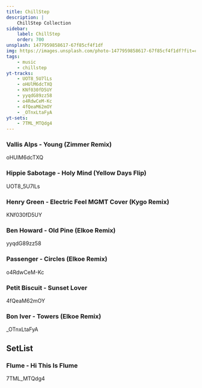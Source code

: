 ```yaml
---
title: ChillStep
description: |
    ChillStep Collection
sidebar:
    label: ChillStep
    order: 700
unsplash: 1477959858617-67f85cf4f1df
img: https://images.unsplash.com/photo-1477959858617-67f85cf4f1df?fit=crop&w=1400&h=700&q=75
tags:
    - music
    - chillstep
yt-tracks:
    - UOT8_5U7lLs
    - oHUlM6dcTXQ
    - KNf030fD5UY
    - yyqdG89zz58
    - o4RdwCeM-Kc
    - 4fQeaM62mOY
    - _OTnxLtaFyA
yt-sets:
    - 7TML_MTQdg4
---
```


### Vallis Alps - Young (Zimmer Remix)

oHUlM6dcTXQ

### Hippie Sabotage - Holy Mind (Yellow Days Flip)

UOT8_5U7lLs

### Henry Green - Electric Feel MGMT Cover (Kygo Remix)

KNf030fD5UY

### Ben Howard - Old Pine (Elkoe Remix)

yyqdG89zz58

### Passenger - Circles (Elkoe Remix)

o4RdwCeM-Kc

### Petit Biscuit - Sunset Lover

4fQeaM62mOY

### Bon Iver - Towers (Elkoe Remix)

_OTnxLtaFyA

## SetList

### Flume - Hi This Is Flume

7TML_MTQdg4
